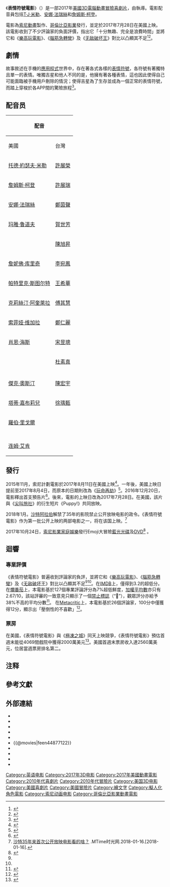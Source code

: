 {{noteTA
|G1=Movie
|G2=Show
|1=zh-tw:艾立克斯; zh-hk:亞力;
|2=zh-tw:小愛; zh-hk:雅迪;
|3=zh-tw:吉掌; zh-hk:俾個五;
|4=zh-tw:吉星; zh-hk:阿基;
|5=zh-tw:潔玉; zh-hk:JB;
|6=zh-tw:便便爸; zh-hk:便便叔;
|7=zh-tw:微笑姐; zh-hk:笑小姐;
|8=zh-tw:小潘; zh-hk:潘;
|9=zh-tw:佛郎明哥舞孃; zh-hk:弗拉門卡;
|10=zh-tw:小惡魔; zh-hk:史蒂芬
}}
{{Infobox film
| name           = 表情符號電影
| original_name  = {{lang|en|''The Emoji Movie''}}
| image          = The Emoji Movie Poster.jpg
| caption        = 電影海報
| director       = {{le|東尼·李迪斯|Tony Leondis}}
| producer       = 米歇爾·萊莫·庫亞特
| screenplay     = 艾瑞克·西格爾<br>東尼·李迪斯<br>{{le|麥克·懷特 (編劇)|Mike White (filmmaker)|麥克·懷特}}
| starring       = [[T·J·米勒|T·J·米勒]]<br>[[詹姆斯·柯登|詹姆斯·柯登]]<br>[[安娜·法瑞絲|安娜·法瑞絲]]
| music          = [[帕特里克·道尔|帕特里克·道尔]]
| cinematography = 
| editing        = 威廉·卡帕雷拉
| studio         = [[索尼動畫|索尼動畫]]
| distributor    = [[哥倫比亞影業|哥倫比亞影業]]
| released       = {{film date|2017|7|23|[[Fox_Theater,_Westwood_Village|Regency Village Theatre]]|2017|7|28|美国|2017|8|3|香港|2017|8|8|新加坡|2017|8|11|台湾}}
| runtime        = 86分鐘<ref>{{cite web|title=''THE EMOJI MOVIE'' (U)|url=http://www.bbfc.co.uk/releases/emoji-movie-2017|publisher=[[British_Board_of_Film_Classification|British Board of Film Classification]]|accessdate=2017-07-24|archive-url=https://web.archive.org/web/20170728135643/http://www.bbfc.co.uk/releases/emoji-movie-2017|archive-date=2017-07-28|dead-url=no}}</ref>
| country        = {{美國電影產地}}
| language       = 英語
| budget         = {{USD|5,000萬}}<ref>{{cite web|last1=Pressburg|first1=Matt|title=Why Sony, LStar Movie Finance Deal Fell Apart: Flops, 'Ghostbusters' and Feet on Desk (Exclusive)|url=http://www.thewrap.com/how-sony-lstar-movie-finance-deal-fell-apart-flops-ghostbusters-feet-desk/|website=[[TheWrap|TheWrap]]|date=2017-07-17|accessdate=2017-07-19|archive-url=https://web.archive.org/web/20170718051801/http://www.thewrap.com/how-sony-lstar-movie-finance-deal-fell-apart-flops-ghostbusters-feet-desk/|archive-date=2017-07-18|dead-url=no}}</ref><ref name="BO"/>
| gross          = {{USD|2.17億}}<ref name="BO">{{cite web|url=http://www.boxofficemojo.com/movies/?id=theemojimovie.htm|title=The Emoji Movie (2017)|publisher=[[Box_Office_Mojo|Box Office Mojo]]|accessdate=2018-06-09|archive-url=https://web.archive.org/web/20170802232458/http://www.boxofficemojo.com/movies/?id=theemojimovie.htm|archive-date=2017-08-02|dead-url=no}}</ref>
| preceded_by    =
| followed_by    =
| cn_name        = 表情奇幻冒险{{small|（未上映，影碟發行）}}
| hk_name        = Emoji大冒險
| tw_name        = 表情符號電影
| sg_name        = 表情符号电影
}}
《'''表情符號電影'''》（{{lang-en|''The Emoji Movie''}}）是一部2017年[[美國|美國]][[3D電影|3D]][[電腦動畫|電腦動畫]][[冒險片|冒險]][[喜劇片|喜劇片]]，由{{le|東尼·李迪斯|Tony Leondis}}執導。電影配音員包括[[T·J·米勒|T·J·米勒]]、[[安娜·法瑞絲|安娜·法瑞絲]]和[[詹姆斯·柯登|詹姆斯·柯登]]。

電影為[[索尼動畫|索尼動畫]]製作、[[哥倫比亞影業|哥倫比亞影業]]發行，並定於2017年7月28日在美國上映。該電影收到了不少評論家的負面評價，指出它「十分無趣、完全是浪費時間」並將它和《[[樂高玩電影|樂高玩電影]]》、《[[腦筋急轉彎_(電影)|腦筋急轉彎]]》及《[[无敌破坏王|无敌破坏王]]》對比以凸顯其不足<ref name=reviews>{{en}}{{cite web|url=http://ew.com/movies/2017/07/27/emoji-movie-review-roundup/|title=7 brutal reviews of The Emoji Movie|publisher=[[Entertainment_Weekly|Entertainment Weekly]]|date=2017-07-27|access-date=2017-07-29|archive-url=https://web.archive.org/web/20170727232355/http://ew.com/movies/2017/07/27/emoji-movie-review-roundup/|archive-date=2017-07-27|dead-url=no}}</ref><ref name=reviews2>{{en}}{{Cite news|url=http://www.hollywoodreporter.com/heat-vision/emoji-movie-what-critics-are-saying-1024833|title='The Emoji Movie': What the Critics Are Saying|work=[[The_Hollywood_Reporter|The Hollywood Reporter]]|date=2017-07-27|access-date=2017-07-29|archive-url=https://web.archive.org/web/20170728023532/http://www.hollywoodreporter.com/heat-vision/emoji-movie-what-critics-are-saying-1024833|archive-date=2017-07-28|dead-url=no}}</ref>。

== 劇情 ==
故事敘述在手機的[[流動應用程式|應用程式]]世界中，存在著各式各樣的[[表情符號|表情符號]]，各符號有著獨特且單一的表情。唯獨吉星和他人不同的是，他擁有著各種表情，這也因此使得自己可能面臨被手機用戶刪除的情況；使得吉星為了生存並成為一個正常的表情符號，而踏上穿梭於各APP間的驚險旅程<ref name="CBMakeABetterPerson">{{cite web|last1=Amidi|first1=Amid|title=‘Emojimovie: Express Yourself’ Promises To Make You A Better Person|url=http://www.cartoonbrew.com/feature-film/emojimovie-express-promises-make-better-person-143757.html|publisher=Cartoon Brew|accessdate=2016-11-20|date=2016-10-10|archive-url=https://web.archive.org/web/20161124213817/http://www.cartoonbrew.com/feature-film/emojimovie-express-promises-make-better-person-143757.html|archive-date=2016-11-24|dead-url=no}}</ref>。

== 配音员 ==
{| class="wikitable"
!colspan=3|配音
!rowspan=2|角色
|-
!美國
!台灣
!香港
|-
|[[托德·約瑟夫·米勒|托德·約瑟夫·米勒]]
|[[這群人TGOP|許展榮]]
|[[鄭伊健|鄭伊健]]
|吉星（Gene Meh）
|-
|[[詹姆斯·柯登|詹姆斯·柯登]]
|[[這群人TGOP|許展瑞]]
|[[林曉峰|林曉峰]]
|吉掌（Hi-5）
|-
|[[安娜·法瑞絲|安娜·法瑞絲]]
|[[這群人TGOP|鄭茵聲]]
|[[麥明詩|麥明詩]]
|潔玉（Jailbreak）
|-
|[[玛雅·鲁道夫|玛雅·鲁道夫]]
|[[賀世芳|賀世芳]]
|
|微笑姐（Smiler）
|-
|{{link-en|史蒂芬·怀特|Steven_Wright}}
|[[陳旭昇|陳旭昇]]
|
|沒毛（Mel Meh）
|-
|[[詹妮佛·库里奇|詹妮佛·库里奇]]
|[[李宛鳳|李宛鳳]]
|
|瑪麗（Mary Meh）
|-
|[[帕特里克·斯图尔特|帕特里克·斯图尔特]]
|[[王希華|王希華]]
|
|[[U+1F4A9|便便爸]]（Poop）
|-
|[[克莉絲汀·阿奎萊拉|克莉絲汀·阿奎萊拉]]
|[[傅其慧|傅其慧]]
|
|舞女（Akiko Glitter）
|-
|[[索菲娅·维加拉|索菲娅·维加拉]]
|[[鄭仁麗|鄭仁麗]]
|
|佛郎明哥舞孃（Flamenca）
|-
|[[肖恩·海斯|肖恩·海斯]]
|[[宋昱璁|宋昱璁]]
|
|小惡魔（Steven）
|-
|{{link-en|蕾秋·瑞|Rachael_Ray}}
|[[杜素真|杜素真]]
|
|小潘（Spam）
|-
|{{link-en|杰夫·羅斯|Jeff_Ross}}
|
|
|[[網路白目|網路白目]]（Internet Troll）
|-
|[[傑克·奧斯汀|傑克·奧斯汀]]
|[[陳宏宇（配音員）|陳宏宇]]
|
|艾利克斯（Alex）{{notetag|name=pm|台版配音中直接称呼英文原名。}}
|-
|[[塔蒂·嘉布莉兒|塔蒂·嘉布莉兒]]
|[[徐瑀甄|徐瑀甄]]
|
|艾蒂（Addie McCallister）{{notetag|name=pm|台版配音中直接称呼英文原名。}}
|-
|[[羅伯·里戈爾|羅伯·里戈爾]]
|
|吳岑榮
|冰淇淋表情符號（Ice Cream Emoji）
|-
|{{link-en|康纳德·文隆|Conrad_Vernon}}
|
|
|木马（Trojan Horse）
|-
|{{link-en|托尼·雷昂迪斯|Tony_Leondis}}
|
|
|大笑（Laughter）
|-
|[[连姆·艾肯|连姆·艾肯]]
|
|
|羅尼·拉姆齊（Ronnie Ramtech）
|}

== 發行 ==
2015年11月，索尼計劃電影於2017年8月11日在美國上映<ref name=Dec2015CS>{{cite web|last1=Perry|first1=Spencer|title=Emoji Movie, Animated Spider-Man and Peter Rabbit Get Release Dates|url=http://www.comingsoon.net/movies/news/642987-sony-animation-dates-the-emoji-movie-delays-animated-spider-man|accessdate=2015-12-23|publisher=ComingSoon.net|date=2015-12-22|archive-url=https://web.archive.org/web/20161018020305/http://www.comingsoon.net/movies/news/642987-sony-animation-dates-the-emoji-movie-delays-animated-spider-man|archive-date=2016-10-18|dead-url=no}}</ref>。一年後，美國上映日提前至2017年8月4日，而原本的日期則改為《[[玩命再劫|玩命再劫]]》<ref name="DeadlineDarkTowerMoved">{{cite web|last1=Hipes|first1=Patrick|title=‘The Dark Tower’ Release Date Moved Into Summer 2017, ‘Jumanji’ Shifts To Christmas As Sony Juggles Slate|url=http://deadline.com/2016/11/the-dark-tower-release-date-moved-july-28-1201848085/|publisher=Deadline|accessdate=2016-11-20|date=2016-11-03|archive-url=https://web.archive.org/web/20161108070923/http://deadline.com/2016/11/the-dark-tower-release-date-moved-july-28-1201848085/|archive-date=2016-11-08|dead-url=no}}</ref>。2016年12月20日，電影釋出首支預告片<ref name="ColliderTrailerMeh">{{cite web|last1=Goldberg|first1=Matt|title=‘The Emoji Movie’ Trailer Literally Gets Promoted by "Meh"|url=http://collider.com/the-emoji-movie-trailer/#images|publisher=Collider|accessdate=2016-12-20|date=2016-12-20|archive-url=https://web.archive.org/web/20161221092645/http://collider.com/the-emoji-movie-trailer/#images|archive-date=2016-12-21|dead-url=no}}</ref>。後來，電影的上映日改為2017年7月28日。在美國，該片與《[[尖叫旅社|尖叫旅社]]》的衍生短片《Puppy!》共同放映。

2018年1月。[[沙特阿拉伯|沙特阿拉伯]]解禁了35年的影院禁止公开放映电影的政令。《表情符號電影》作为第一批公开上映的两部电影之一，将在该国上映。<ref>[http://news.mtime.com/2018/01/16/1577365.html 沙特35年来首次公开放映电影看的啥？] {{Wayback|url=http://news.mtime.com/2018/01/16/1577365.html |date=20180117012004 }}.MTime时光网.2018-01-16.[2018-01-16].</ref>

2017年10月24日，[[索尼影業家庭娛樂|索尼影業家庭娛樂]]發行Emoji大冒險[[藍光光碟|藍光光碟]]及[[DVD|DVD]]<ref>{{cite web|title=The Emoji Movie (2017)|url=http://www.dvdsreleasedates.com/movies/8285/the-emoji-movie|publisher=DVDs Release Dates|accessdate=August 24, 2017|date=August 24, 2017|archive-date=2021-01-25|archive-url=https://web.archive.org/web/20210125025020/https://www.dvdsreleasedates.com/movies/8285/the-emoji-movie|dead-url=no}}</ref>
。

== 迴響 ==
=== 專業評價 ===
《表情符號電影》普遍收到評論家的負評，並將它和《[[樂高玩電影|樂高玩電影]]》、《[[腦筋急轉彎_(電影)|腦筋急轉彎]]》及《[[无敌破坏王|无敌破坏王]]》對比以凸顯其不足<ref name=reviews/><ref name=reviews2/>。在[[IMDB|IMDB]]上，僅得到3.2的超低分。在[[爛番茄|爛番茄]]上，本電影基於127個專業評論評分為7%超低鮮度，[[加權平均數|加權平均數]]亦只有2.67/10，該站評審的一致意見只顯示了一個[[禁止標誌|禁止標誌]]（“🚫”），觀眾評分亦給予38%不高的平均分數<ref>{{cite web 
|url=https://www.rottentomatoes.com/m/the_emoji_movie 
|title=The Emoji Movie (2017) 
|work=[[Rotten_Tomatoes|Rotten Tomatoes]] 
|publisher=[[Fandango_Media|Fandango]] 
|accessdate=2018-03-11 
|archive-url=https://web.archive.org/web/20170727235130/https://www.rottentomatoes.com/m/the_emoji_movie/ 
|archive-date=2017-07-27 
|dead-url=no 
}}</ref>。
在[[Metacritic|Metacritic]]上，本電影基於26個評論家，100分中僅獲得12分，顯示出「壓倒性的不喜歡」<ref>{{cite web |url=http://www.metacritic.com/movie/the-emoji-movie |title=The Emoji Movie reviews |publisher=[[Metacritic|Metacritic]] |accessdate=2017-08-04 |archive-url=https://web.archive.org/web/20170812102013/http://www.metacritic.com/movie/the-emoji-movie |archive-date=2017-08-12 |dead-url=no }}</ref>。

=== 票房 ===
在美國，《表情符號電影》與《[[極凍之城|極凍之城]]》同天上映競爭，《表情符號電影》預估首週末能從4069間戲院中獲得2000萬美元<ref>{{cite web|url=http://www.thewrap.com/dunkirk-atomic-blonde-emoji-movie-box-office/|title=Will ‘Dunkirk’ Stay Afloat Against ‘Atomic Blonde,’ ‘Emoji Movie’ at Box Office This Weekend?|work=[[TheWrap|TheWrap]]|date=2017-07-25|accessdate=2017-07-26|archive-url=https://web.archive.org/web/20170725235740/https://www.thewrap.com/dunkirk-atomic-blonde-emoji-movie-box-office/|archive-date=2017-07-25|dead-url=no}}</ref>。美國首週末票房收入達2560萬美元，位居當週票房排名第二。

==注释==
{{notefoot}}

== 參考文獻 ==
{{reflist|30em}}

== 外部連結 ==
*{{IMDb title|4877122}}
*{{mojo title|theemojimovie}}
*{{amg movie|654947}}
*{{rotten-tomatoes|the_emoji_movie}}
*{{Metacritic film|the-emoji-movie}}
*{{@movies|feen44877122}}
*{{Yahoomovie id|6914}}
*{{Yahoo-movie-hk title|pEGVq-Emoji大冒險}}
*{{Mtime|233547}}
*{{douban}}

{{Emoji}}
{{索尼動畫}}

{{DEFAULTSORT:Emoji Movie, The}}
[[Category:英语电影|Category:英语电影]]
[[Category:2017年3D电影|Category:2017年3D电影]]
[[Category:2017年美國動畫電影|Category:2017年美國動畫電影]]
[[Category:2010年代喜劇片|Category:2010年代喜劇片]]
[[Category:2010年代冒險片|Category:2010年代冒險片]]
[[Category:美国3D电影|Category:美国3D电影]]
[[Category:美國喜劇片|Category:美國喜劇片]]
[[Category:美國冒險片|Category:美國冒險片]]
[[Category:繪文字|Category:繪文字]]
[[Category:擬人化角色電影|Category:擬人化角色電影]]
[[Category:索尼动画电影|Category:索尼动画电影]]
[[Category:哥倫比亞影業動畫電影|Category:哥倫比亞影業動畫電影]]